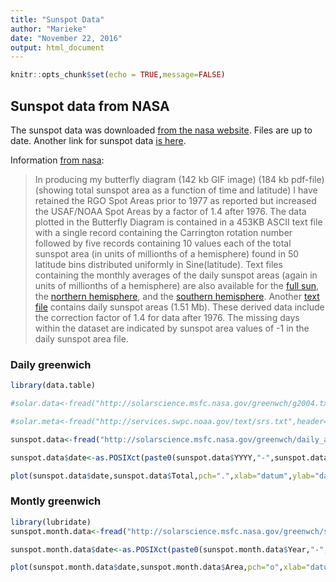 ```yaml
---
title: "Sunspot Data"
author: "Marieke"
date: "November 22, 2016"
output: html_document
---
```


```r
knitr::opts_chunk$set(echo = TRUE,message=FALSE)
```

## Sunspot data from NASA
The sunspot data was downloaded [from the nasa website](http://solarscience.msfc.nasa.gov/greenwch.shtml). Files are up to date. Another link for sunspot data [is here](http://www.sidc.be/silso/datafiles). 

Information [from nasa](http://solarscience.msfc.nasa.gov/greenwch.shtml):

> In producing my butterfly diagram (142 kb GIF image) (184 kb pdf-file) (showing total sunspot area as a function of time and latitude) I have retained the RGO Spot Areas prior to 1977 as reported but increased the USAF/NOAA Spot Areas by a factor of 1.4 after 1976. The data plotted in the Butterfly Diagram is contained in a 453KB ASCII text file with a single record containing the Carrington rotation number followed by five records containing 10 values each of the total sunspot area (in units of millionths of a hemisphere) found in 50 latitude bins distributed uniformly in Sine(latitude). Text files containing the monthly averages of the daily sunspot areas (again in units of millionths of a hemisphere) are also available for the [full sun](http://solarscience.msfc.nasa.gov/greenwch/sunspot_area.txt), the [northern hemisphere](http://solarscience.msfc.nasa.gov/greenwch/sunspot_area_north.txt), and the [southern hemisphere](http://solarscience.msfc.nasa.gov/greenwch/sunspot_area_south.txt). Another [text file](http://solarscience.msfc.nasa.gov/greenwch/daily_area.txt) contains daily sunspot areas (1.51 Mb). These derived data include the correction factor of 1.4 for data after 1976. The missing days within the dataset are indicated by sunspot area values of -1 in the daily sunspot area file.

### Daily greenwich 
```r
library(data.table)

#solar.data<-fread("http://solarscience.msfc.nasa.gov/greenwch/g2004.txt",sep="\t",sep2=" ",colClasses = "character")

#solar.meta<-fread("http://services.swpc.noaa.gov/text/srs.txt",header=TRUE)

sunspot.data<-fread("http://solarscience.msfc.nasa.gov/greenwch/daily_area.txt",header=T,na.strings= "-1")

sunspot.data$date<-as.POSIXct(paste0(sunspot.data$YYYY,"-",sunspot.data$MM,"-",sunspot.data$DD))

plot(sunspot.data$date,sunspot.data$Total,pch=".",xlab="datum",ylab="daily averaged sunspot number")

```

### Montly greenwich 
```r
library(lubridate)
sunspot.month.data<-fread("http://solarscience.msfc.nasa.gov/greenwch/sunspot_area.txt",header=TRUE)

sunspot.month.data$date<-as.POSIXct(paste0(sunspot.month.data$Year,"-",sunspot.month.data$Mon,"-01"),format="%Y-%m-%d")

plot(sunspot.month.data$date,sunspot.month.data$Area,pch="o",xlab="datum",ylab="monthly averaged sunspot number")
```
